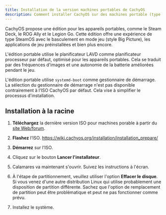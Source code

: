 ```yaml
---
title: Installation de la version machines portables de CachyOS
description: Comment installer CachyOS sur des machines portable (type SteamDeck)?
---
```



CachyOS propose une édition pour les appareils portables, comme le Steam Deck, le ROG Ally et le Legion Go. Cette édition offre une expérience de type SteamOS avec le basculement en mode jeu (style Big Picture), les applications de jeu préinstallées et bien plus encore.

L'édition portable utilise le planificateur LAVD comme planificateur processeur par défaut, optimisé pour les appareils portables. Cela se traduit par des fréquences d'images et une autonomie de la batterie améliorées pendant le jeu.

L'édition portable utilise `systemd-boot` comme gestionnaire de démarrage. La sélection du gestionnaire de démarrage n'est pas disponible contrairement à l'ISO CachyOS par défaut. Cela vise à simplifier le processus d'installation.

## Installation à la racine

<Steps>

1. **Téléchargez** la dernière version ISO pour machines porable à partir du [site Web/forum](https://cachyos.org/download).

2. **Flashez** l'ISO. https://wiki.cachyos.org/installation/installation_prepare/

3. **Démarrez** sur l'ISO.

4. Cliquez sur le bouton **Lancer l'installateur**.

5. Calamares va maintenant s'ouvrir. Suivez les instructions à l'écran.

6. À l'étape de partitionnement, veuillez utiliser l'option **Effacer le disque**. Si vous venez d'une autre distribution Linux qui utilise probablement une disposition de partition différente. Sachez que l'option de remplacement de partition peut être problématique et peut ne pas fonctionner comme prévu.

7. Installez le système.
